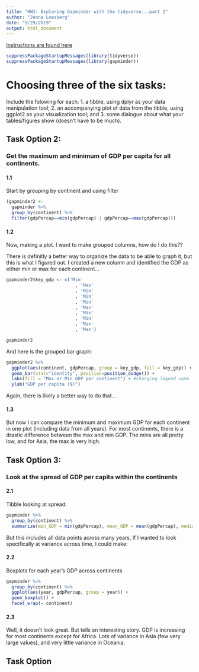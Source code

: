 ```yaml
---
title: "HW3: Exploring Gapminder with the tidyverse...part 2"
author: "Jenna Loesberg"
date: "9/29/2019"
output: html_document
---
```

[Instructions are found here](https://stat545.stat.ubc.ca/evaluation/hw03/hw03/)

```r
suppressPackageStartupMessages(library(tidyverse)) 
suppressPackageStartupMessages(library(gapminder))
```

# Choosing three of the six tasks:
Include the folowing for each:
1. a tibble, using dplyr as your data manipulation tool;
2. an accompanying plot of data from the tibble, using ggplot2 as your visualization tool; and
3. some dialogue about what your tables/figures show (doesn’t have to be much).

## Task Option 2:
### Get the maximum and minimum of GDP per capita for all continents.

#### 1.1
Start by grouping by continent and using filter
```r
(gapminder2 <- 
  gapminder %>%
  group_by(continent) %>% 
  filter(gdpPercap==min(gdpPercap) | gdpPercap==max(gdpPercap)))
```
#### 1.2 
Now, making a plot. I want to make grouped columns, how do I do this??

There is definitly a better way to organize the data to be able to graph it, but this is what I figured out. I created a new column and identified the GDP as either min or max for each continent...

```r
gapminder2$key_gdp <- c('Min'
                          , 'Max'
                          , 'Min'
                          , 'Min'
                          , 'Min'
                          , 'Max'
                          , 'Max'
                          , 'Min'
                          , 'Max'
                          , 'Max')

gapminder2
```


And here is the grouped bar graph: 
```r
gapminder2 %>% 
  ggplot(aes(continent, gdpPercap, group = key_gdp, fill = key_gdp)) +
  geom_bar(stat="identity", position=position_dodge()) +
  labs(fill = "Max or Min GDP per continent") + #changing legend name
  ylab("GDP per capita ($)") 
```

Again, there is likely a better way to do that...

#### 1.3 
But now I can compare the minimum and maximum GDP for each continent in one plot (including data from all years). For most continents, there is a drastic difference between the max and min GDP. The mins are all pretty low, and for Asia, the max is very high.

## Task Option 3:
### Look at the spread of GDP per capita within the continents

#### 2.1 
Tibble looking at spread:
```r
gapminder %>%
  group_by(continent) %>%
  summarize(min_GDP = min(gdpPercap), mean_GDP = mean(gdpPercap), median_GDP = median(gdpPercap), max_GDP = max(gdpPercap), sd_GDP = sd(gdpPercap))
```

But this includes all data points across many years, If I wanted to look specifically at variance across time, I could make: 

#### 2.2
Boxplots for each year's GDP across continents
```r
gapminder %>% 
  group_by(continent) %>% 
  ggplot(aes(year, gdpPercap, group = year)) +
  geom_boxplot() +
  facet_wrap(~ continent)
```

#### 2.3 
Well, it doesn't look great. But tells an interesting story. GDP is increasing for most continents except for Africa. Lots of variance in Asia (few very large values), and very little variance in Oceania. 

## Task Option 
####









